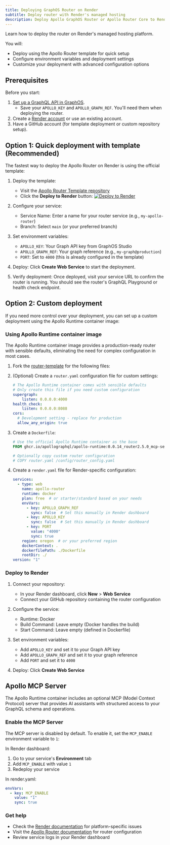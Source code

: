 ```yaml
---
title: Deploying GraphOS Router on Render
subtitle: Deploy router with Render's managed hosting
description: Deploy Apollo GraphOS Router or Apollo Router Core to Render using their managed hosting platform.
---
```


Learn how to deploy the router on Render's managed hosting platform.

You will:
- Deploy using the Apollo Router template for quick setup
- Configure environment variables and deployment settings
- Customize your deployment with advanced configuration options

## Prerequisites

Before you start:

1. [Set up a GraphQL API in GraphOS](/graphos/get-started/guides/graphql#step-1-set-up-your-graphql-api).
    - Save your `APOLLO_KEY` and `APOLLO_GRAPH_REF`. You'll need them when deploying the router.
1. Create a [Render account](https://render.com/) or use an existing account.
1. Have a GitHub account (for template deployment or custom repository setup).

## Option 1: Quick deployment with template (Recommended)

The fastest way to deploy the Apollo Router on Render is using the official template:

1. Deploy the template:
   - Visit the [Apollo Router Template repository](https://github.com/apollographql/router-template)
   - Click the **Deploy to Render** button: [![Deploy to Render](https://render.com/images/deploy-to-render-button.svg)](https://render.com/deploy?repo=github.com/apollographql/router-template)

2. Configure your service:
   - Service Name: Enter a name for your router service (e.g., `my-apollo-router`)
   - Branch: Select `main` (or your preferred branch)

3. Set environment variables:
   - `APOLLO_KEY`: Your Graph API key from GraphOS Studio
   - `APOLLO_GRAPH_REF`: Your graph reference (e.g., `my-graph@production`)
   - `PORT`: Set to `4000` (this is already configured in the template)

4. Deploy: Click **Create Web Service** to start the deployment.

5. Verify deployment: Once deployed, visit your service URL to confirm the router is running. You should see the router's GraphQL Playground or health check endpoint.

## Option 2: Custom deployment

If you need more control over your deployment, you can set up a custom deployment using the Apollo Runtime container image:

### Using Apollo Runtime container image

The Apollo Runtime container image provides a production-ready router with sensible defaults, eliminating the need for complex configuration in most cases.

1. Fork the [router-template](https://github.com/apollographql/router-template) for the following files:

2. (Optional) Create a `router.yaml` configuration file for custom settings:
    
    ```yaml title="router.yaml"
    # The Apollo Runtime container comes with sensible defaults
    # Only create this file if you need custom configuration
    supergraph:
        listen: 0.0.0.0:4000
    health_check:
        listen: 0.0.0.0:8088
    cors:
      # Development setting - replace for production
      allow_any_origin: true
    ```

3. Create a `Dockerfile`:

    ```dockerfile
    # Use the official Apollo Runtime container as the base
    FROM ghcr.io/apollographql/apollo-runtime:0.0.14_router2.5.0_mcp-server0.7.0

    # Optionally copy custom router configuration
    # COPY router.yaml /config/router_config.yaml
    ```

4. Create a `render.yaml` file for Render-specific configuration:

    ```yaml title="render.yaml"
    services:
      - type: web
        name: apollo-router
        runtime: docker
        plan: free  # or starter/standard based on your needs
        envVars:
          - key: APOLLO_GRAPH_REF
            sync: false  # Set this manually in Render dashboard
          - key: APOLLO_KEY
            sync: false  # Set this manually in Render dashboard
          - key: PORT
            value: "4000"
            sync: true
        region: oregon  # or your preferred region
        dockerContext: .
        dockerfilePath: ./Dockerfile
        rootDir: ./
    version: "1"
    ```

### Deploy to Render

1. Connect your repository:
   - In your Render dashboard, click **New** > **Web Service**
   - Connect your GitHub repository containing the router configuration

2. Configure the service:
   - Runtime: Docker
   - Build Command: Leave empty (Docker handles the build)
   - Start Command: Leave empty (defined in Dockerfile)

3. Set environment variables:
   - Add `APOLLO_KEY` and set it to your Graph API key
   - Add `APOLLO_GRAPH_REF` and set it to your graph reference
   - Add `PORT` and set it to `4000`

4. Deploy: Click **Create Web Service**

## Apollo MCP Server

The Apollo Runtime container includes an optional MCP (Model Context Protocol) server that provides AI assistants with structured access to your GraphQL schema and operations.

### Enable the MCP Server

The MCP server is disabled by default. To enable it, set the `MCP_ENABLE` environment variable to `1`:

In Render dashboard:
1. Go to your service's **Environment** tab
2. Add `MCP_ENABLE` with value `1`
3. Redeploy your service

In render.yaml:
```yaml title="render.yaml"
envVars:
  - key: MCP_ENABLE
    value: "1"
    sync: true
```

### Get help

- Check the [Render documentation](https://render.com/docs) for platform-specific issues
- Visit the [Apollo Router documentation](/router) for router configuration
- Review service logs in your Render dashboard

